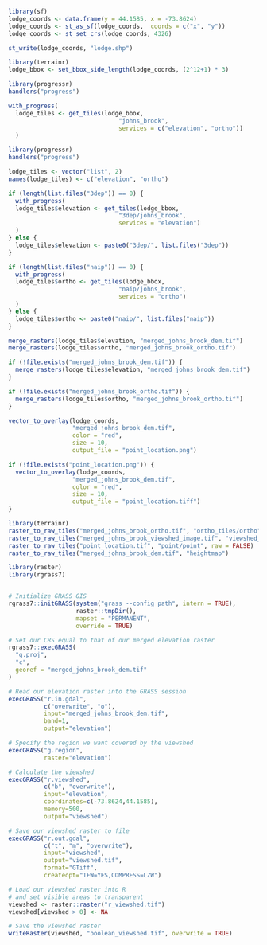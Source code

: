```r
library(sf)
lodge_coords <- data.frame(y = 44.1585, x = -73.8624)
lodge_coords <- st_as_sf(lodge_coords,  coords = c("x", "y"))
lodge_coords <- st_set_crs(lodge_coords, 4326)

st_write(lodge_coords, "lodge.shp")

library(terrainr)
lodge_bbox <- set_bbox_side_length(lodge_coords, (2^12+1) * 3)
```

```r
library(progressr)
handlers("progress")

with_progress(
  lodge_tiles <- get_tiles(lodge_bbox, 
                               "johns_brook", 
                               services = c("elevation", "ortho"))
  )
```

```r
library(progressr)
handlers("progress")

lodge_tiles <- vector("list", 2)
names(lodge_tiles) <- c("elevation", "ortho")

if (length(list.files("3dep")) == 0) {
  with_progress(
  lodge_tiles$elevation <- get_tiles(lodge_bbox, 
                               "3dep/johns_brook", 
                               services = "elevation")
  )
} else {
  lodge_tiles$elevation <- paste0("3dep/", list.files("3dep"))
}

if (length(list.files("naip")) == 0) {
  with_progress(
  lodge_tiles$ortho <- get_tiles(lodge_bbox, 
                               "naip/johns_brook", 
                               services = "ortho")
  )
} else {
  lodge_tiles$ortho <- paste0("naip/", list.files("naip"))
}
```

```r
merge_rasters(lodge_tiles$elevation, "merged_johns_brook_dem.tif")
merge_rasters(lodge_tiles$ortho, "merged_johns_brook_ortho.tif")
```

```r
if (!file.exists("merged_johns_brook_dem.tif")) {
  merge_rasters(lodge_tiles$elevation, "merged_johns_brook_dem.tif")
}

if (!file.exists("merged_johns_brook_ortho.tif")) {
  merge_rasters(lodge_tiles$ortho, "merged_johns_brook_ortho.tif")
}
```

```r
vector_to_overlay(lodge_coords,
                  "merged_johns_brook_dem.tif",
                  color = "red",
                  size = 10,
                  output_file = "point_location.png")
```


```r
if (!file.exists("point_location.png")) {
  vector_to_overlay(lodge_coords,
                  "merged_johns_brook_dem.tif",
                  color = "red",
                  size = 10,
                  output_file = "point_location.tiff")
}
```

```r
library(terrainr)
raster_to_raw_tiles("merged_johns_brook_ortho.tif", "ortho_tiles/ortho", raw = FALSE)
raster_to_raw_tiles("merged_johns_brook_viewshed_image.tif", "viewshed_tiles/viewshed", raw = FALSE)
raster_to_raw_tiles("point_location.tif", "point/point", raw = FALSE)
raster_to_raw_tiles("merged_johns_brook_dem.tif", "heightmap")
```

```r
library(raster)
library(rgrass7)


# Initialize GRASS GIS
rgrass7::initGRASS(system("grass --config path", intern = TRUE), 
                   raster::tmpDir(),
                   mapset = "PERMANENT",
                   override = TRUE)

# Set our CRS equal to that of our merged elevation raster
rgrass7::execGRASS(
  "g.proj",
  "c",
  georef = "merged_johns_brook_dem.tif"
)

# Read our elevation raster into the GRASS session
execGRASS("r.in.gdal",
          c("overwrite", "o"),
          input="merged_johns_brook_dem.tif", 
          band=1, 
          output="elevation")

# Specify the region we want covered by the viewshed
execGRASS("g.region",
          raster="elevation")

# Calculate the viewshed
execGRASS("r.viewshed", 
          c("b", "overwrite"),
          input="elevation", 
          coordinates=c(-73.8624,44.1585),
          memory=500, 
          output="viewshed")

# Save our viewshed raster to file
execGRASS("r.out.gdal",
          c("t", "m", "overwrite"),
          input="viewshed", 
          output="viewshed.tif", 
          format="GTiff", 
          createopt="TFW=YES,COMPRESS=LZW")

# Load our viewshed raster into R 
# and set visible areas to transparent
viewshed <- raster::raster("r_viewshed.tif")
viewshed[viewshed > 0] <- NA

# Save the viewshed raster
writeRaster(viewshed, "boolean_viewshed.tif", overwrite = TRUE)
```
